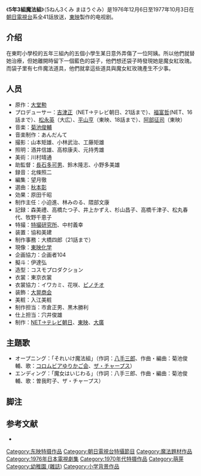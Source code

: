 《'''5年3組魔法組'''》（5ねん3くみ まほうぐみ）是1976年12月6日至1977年10月3日在[[朝日電視台|朝日電視台]]系全41話放送，[[東映|東映]]製作的电视剧。

==介绍==
在東町小學校的五年三組內的五個小學生某日意外弄傷了一位阿姨。所以他們就替她治療，但她離開時留下一個藍色的袋子，他們想还袋子時發現她是魔女紅玫瑰。而袋子里有七件魔法道具，他們就拿這些道具與魔女紅玫瑰產生不少事。
==人员==
* 原作：[[大堂勲|大堂勲]]
* プロデューサー：[[吉津正|吉津正]]（NET→テレビ朝日、21話まで）、[[福富哲|福富哲]](NET、16話まで）、[[松永英|松永英]]（大広）、[[平山亨|平山亨]]（東映、18話まで）、[[阿部征司|阿部征司]]（東映）
* 音楽：[[菊池俊輔|菊池俊輔]]
* 音楽制作：あんだんて
* 撮影：山本矩雄、小林武治、工藤矩雄
* 照明：酒井信雄、高椋康夫、元持秀雄
* 美術：川村晴通
* 助監督：[[長石多可男|長石多可男]]、鈴木隆志、小野多美雄
* 録音：北條照二
* 編集：望月徹
* 選曲：[[秋本彰|秋本彰]]
* 効果：原田千昭
* 制作主任：小迫進、林みのる、隈部文康
* 記録：森美禮、高橋たつ子、井上かずえ、杉山昌子、高橋千津子、松丸春代、牧野千恵子
* 特撮：[[特撮研究所|特撮研究所]]、中村義幸
* 装置：協和美建
* 制作事務：大橋四郎（21話まで）
* 現像：[[東映ラボ・テック|東映化学]]
* 企画協力：企画者104
* 擬斗：伊達弘
* 造型：コスモプロダクション
* 衣裳：東京衣裳
* 衣裳協力：イワカミ、花咲、[[ピノチオ|ピノチオ]]
* 装飾：[[大晃商会|大晃商会]]
* 美粧：入江美粧
* 制作担当：市倉正男、黒木勝利
* 仕上担当：穴井俊雄
* 制作：[[テレビ朝日|NET→テレビ朝日]]、[[東映|東映]]、[[大廣|大廣]]
== 主題歌 ==
* オープニング：「それいけ魔法組」（作詞：[[八手三郎|八手三郎]]、作曲・編曲：菊池俊輔、歌：[[音羽ゆりかご会|コロムビアゆりかご会]]、[[ザ・チャープス|ザ・チャープス]]）
* エンディング：「魔女はいじわる」（作詞：八手三郎、作曲・編曲：菊池俊輔、歌：曽我町子、ザ・チャープス）
== 脚注 ==
{{Reflist}}
== 参考文献 ==
* {{Cite book 
|date = 1990-11-30 
|title = [[全怪獣怪人|全怪獣怪人]] 
|publisher = [[勁文社|勁文社]] 
|volume = 下巻 
|id=C0676 
|isbn = 4-7669-1209-8 
|ref = {{SfnRef|全怪獣怪人 下|1990}}
}}

{{DEFAULTSORT:Go Nen San Kumi Mahou Gumi}}
[[Category:东映特摄作品|Category:东映特摄作品]]
[[Category:朝日電視台特攝節目|Category:朝日電視台特攝節目]]
[[Category:魔法題材作品|Category:魔法題材作品]]
[[Category:1976年日本電視劇集|Category:1976年日本電視劇集]]
[[Category:1970年代特摄作品|Category:1970年代特摄作品]]
[[Category:萌芽|Category:萌芽]]
[[Category:幼稚園_(雜誌)|Category:幼稚園 (雜誌)]]
[[Category:小学背景作品|Category:小学背景作品]]


{{Tv-stub}}